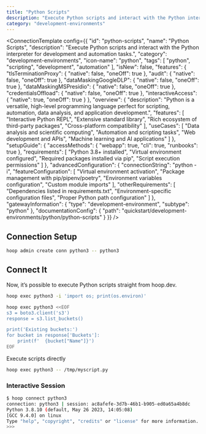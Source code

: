 ```yaml
---
title: "Python Scripts"
description: "Execute Python scripts and interact with the Python interpreter for development and automation tasks."
category: "development-environments"
---
```



<ConnectionTemplate config={{
  "id": "python-scripts",
  "name": "Python Scripts",
  "description": "Execute Python scripts and interact with the Python interpreter for development and automation tasks.",
  "category": "development-environments",
  "icon-name": "python",
  "tags": [
    "python",
    "scripting",
    "development",
    "automation"
  ],
  "isNew": false,
  "features": {
    "tlsTerminationProxy": {
      "native": false,
      "oneOff": true
    },
    "audit": {
      "native": false,
      "oneOff": true
    },
    "dataMaskingGoogleDLP": {
      "native": false,
      "oneOff": true
    },
    "dataMaskingMSPresidio": {
      "native": false,
      "oneOff": true
    },
    "credentialsOffload": {
      "native": false,
      "oneOff": true
    },
    "interactiveAccess": {
      "native": true,
      "oneOff": true
    }
  },
  "overview": {
    "description": "Python is a versatile, high-level programming language perfect for scripting, automation, data analysis, and application development.",
    "features": [
      "Interactive Python REPL",
      "Extensive standard library",
      "Rich ecosystem of third-party packages",
      "Cross-platform compatibility"
    ],
    "useCases": [
      "Data analysis and scientific computing",
      "Automation and scripting tasks",
      "Web development and APIs",
      "Machine learning and AI applications"
    ]
  },
  "setupGuide": {
    "accessMethods": {
      "webapp": true,
      "cli": true,
      "runbooks": true
    },
    "requirements": [
      "Python 3.8+ installed",
      "Virtual environment configured",
      "Required packages installed via pip",
      "Script execution permissions"
    ]
  },
  "advancedConfiguration": {
    "connectionString": "python -i",
    "featureConfiguration": [
      "Virtual environment activation",
      "Package management with pip/pipenv/poetry",
      "Environment variables configuration",
      "Custom module imports"
    ],
    "otherRequirements": [
      "Dependencies listed in requirements.txt",
      "Environment-specific configuration files",
      "Proper Python path configuration"
    ]
  },
  "gatewayInformation": {
    "type": "development-environment",
    "subtype": "python"
  },
  "documentationConfig": {
    "path": "quickstart/development-environments/python/python-scripts"
  }
}} />
## Connection Setup

```bash
hoop admin create conn python3 -- python3
```

## Connect It

Now, it’s possible to execute Python scripts straight from hoop.dev.

```bash
hoop exec python3 -i 'import os; print(os.environ)'
```

```bash
hoop exec python3 <<EOF
s3 = boto3.client('s3')
response = s3.list_buckets()

print('Existing buckets:')
for bucket in response['Buckets']:
    print(f'  {bucket["Name"]}')
EOF
```

Execute scripts directly

```bash
hoop exec python3 -- /tmp/myscript.py
```

### Interactive Session

```bash
$ hoop connect python3
connection: python3 | session: ac8afefe-3d7b-46b1-b905-ed0a65a4b8dc
Python 3.8.10 (default, May 26 2023, 14:05:08)
[GCC 9.4.0] on linux
Type "help", "copyright", "credits" or "license" for more information.
>>>
```
